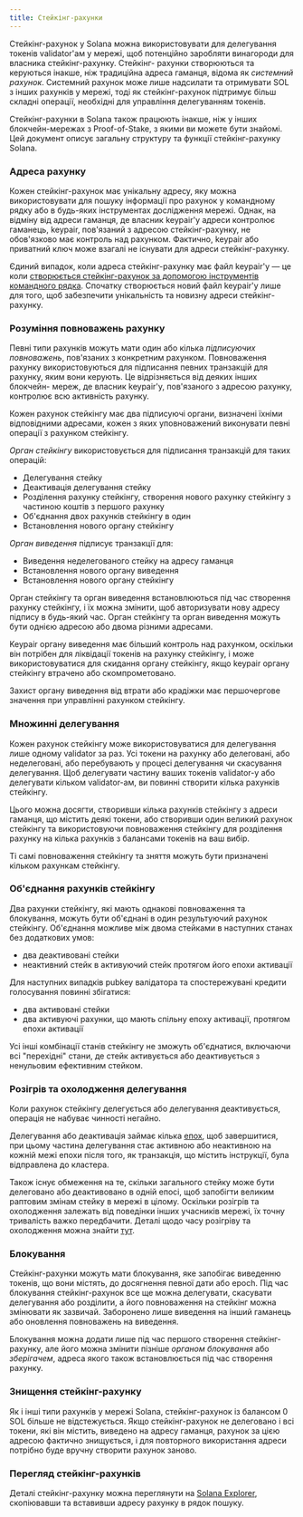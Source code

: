 ```yaml
---
title: Стейкінг-рахунки
---
```


Стейкінг-рахунок у Solana можна використовувати для делегування токенів
validator'ам у мережі, щоб потенційно заробляти винагороди для власника
стейкінг-рахунку. Стейкінг- рахунки створюються та керуються інакше, ніж
традиційна адреса гаманця, відома як _системний рахунок_. Системний рахунок може
лише надсилати та отримувати SOL з інших рахунків у мережі, тоді як
стейкінг-рахунок підтримує більш складні операції, необхідні для управління
делегуванням токенів.

Стейкінг-рахунки в Solana також працюють інакше, ніж у інших блокчейн-мережах з
Proof-of-Stake, з якими ви можете бути знайомі. Цей документ описує загальну
структуру та функції стейкінг-рахунку Solana.

### Адреса рахунку

Кожен стейкінг-рахунок має унікальну адресу, яку можна використовувати для
пошуку інформації про рахунок у командному рядку або в будь-яких інструментах
дослідження мережі. Однак, на відміну від адреси гаманця, де власник keypair'у
адреси контролює гаманець, keypair, пов'язаний з адресою стейкінг-рахунку, не
обов'язково має контроль над рахунком. Фактично, keypair або приватний ключ може
взагалі не існувати для адреси стейкінг-рахунку.

Єдиний випадок, коли адреса стейкінг-рахунку має файл keypair'у — це коли
[створюється стейкінг-рахунок за допомогою інструментів командного рядка](https://docs.anza.xyz/cli/examples/delegate-stake#create-a-stake-account).
Спочатку створюється новий файл keypair'у лише для того, щоб забезпечити
унікальність та новизну адреси стейкінг-рахунку.

### Розуміння повноважень рахунку

Певні типи рахунків можуть мати один або кілька _підписуючих повноважень_,
пов'язаних з конкретним рахунком. Повноваження рахунку використовуються для
підписання певних транзакцій для рахунку, яким вони керують. Це відрізняється
від деяких інших блокчейн- мереж, де власник keypair'у, пов'язаного з адресою
рахунку, контролює всю активність рахунку.

Кожен рахунок стейкінгу має два підписуючі органи, визначені їхніми відповідними
адресами, кожен з яких уповноважений виконувати певні операції з рахунком
стейкінгу.

_Орган стейкінгу_ використовується для підписання транзакцій для таких операцій:

- Делегування стейку
- Деактивація делегування стейку
- Розділення рахунку стейкінгу, створення нового рахунку стейкінгу з частиною
  коштів з першого рахунку
- Об'єднання двох рахунків стейкінгу в один
- Встановлення нового органу стейкінгу

_Орган виведення_ підписує транзакції для:

- Виведення неделегованого стейку на адресу гаманця
- Встановлення нового органу виведення
- Встановлення нового органу стейкінгу

Орган стейкінгу та орган виведення встановлюються під час створення рахунку
стейкінгу, і їх можна змінити, щоб авторизувати нову адресу підпису в будь-який
час. Орган стейкінгу та орган виведення можуть бути однією адресою або двома
різними адресами.

Keypair органу виведення має більший контроль над рахунком, оскільки він
потрібен для ліквідації токенів на рахунку стейкінгу, і може використовуватися
для скидання органу стейкінгу, якщо keypair органу стейкінгу втрачено або
скомпрометовано.

Захист органу виведення від втрати або крадіжки має першочергове значення при
управлінні рахунком стейкінгу.

### Множинні делегування

Кожен рахунок стейкінгу може використовуватися для делегування лише одному
validator за раз. Усі токени на рахунку або делеговані, або неделеговані, або
перебувають у процесі делегування чи скасування делегування. Щоб делегувати
частину ваших токенів validator-у або делегувати кільком validator-ам, ви
повинні створити кілька рахунків стейкінгу.

Цього можна досягти, створивши кілька рахунків стейкінгу з адреси гаманця, що
містить деякі токени, або створивши один великий рахунок стейкінгу та
використовуючи повноваження стейкінгу для розділення рахунку на кілька рахунків
з балансами токенів на ваш вибір.

Ті самі повноваження стейкінгу та зняття можуть бути призначені кільком рахункам
стейкінгу.

### Об'єднання рахунків стейкінгу

Два рахунки стейкінгу, які мають однакові повноваження та блокування, можуть
бути об'єднані в один результуючий рахунок стейкінгу. Об'єднання можливе між
двома стейками в наступних станах без додаткових умов:

- два деактивовані стейки
- неактивний стейк в активуючий стейк протягом його епохи активації

Для наступних випадків pubkey валідатора та спостережувані кредити голосування
повинні збігатися:

- два активовані стейки
- два активуючі рахунки, що мають спільну епоху активації, протягом епохи
  активації

Усі інші комбінації станів стейкінгу не зможуть об'єднатися, включаючи всі
"перехідні" стани, де стейк активується або деактивується з ненульовим
ефективним стейком.

### Розігрів та охолодження делегування

Коли рахунок стейкінгу делегується або делегування деактивується, операція не
набуває чинності негайно.

Делегування або деактивація займає кілька
[епох](/docs/references/terminology#epoch), щоб завершитися, при цьому частина
делегування стає активною або неактивною на кожній межі епохи після того, як
транзакція, що містить інструкції, була відправлена до кластера.

Також існує обмеження на те, скільки загального стейку може бути делеговано або
деактивовано в одній епосі, щоб запобігти великим раптовим змінам стейку в
мережі в цілому. Оскільки розігрів та охолодження залежать від поведінки інших
учасників мережі, їх точну тривалість важко передбачити. Деталі щодо часу
розігріву та охолодження можна знайти
[тут](https://docs.anza.xyz/consensus/stake-delegation-and-rewards#stake-warmup-cooldown-withdrawal).

### Блокування

Стейкінг-рахунки можуть мати блокування, яке запобігає виведенню токенів, що
вони містять, до досягнення певної дати або epoch. Під час блокування
стейкінг-рахунок все ще можна делегувати, скасувати делегування або розділити, а
його повноваження на стейкінг можна змінювати як зазвичай. Заборонено лише
виведення на інший гаманець або оновлення повноважень на виведення.

Блокування можна додати лише під час першого створення стейкінг-рахунку, але
його можна змінити пізніше _органом блокування_ або _зберігачем_, адреса якого
також встановлюється під час створення рахунку.

### Знищення стейкінг-рахунку

Як і інші типи рахунків у мережі Solana, стейкінг-рахунок із балансом 0 SOL
більше не відстежується. Якщо стейкінг-рахунок не делеговано і всі токени, які
він містить, виведено на адресу гаманця, рахунок за цією адресою фактично
знищується, і для повторного використання адреси потрібно буде вручну створити
рахунок заново.

### Перегляд стейкінг-рахунків

Деталі стейкінг-рахунку можна переглянути на
[Solana Explorer](http://explorer.solana.com/), скопіювавши та вставивши адресу
рахунку в рядок пошуку.
